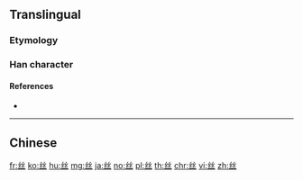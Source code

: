 {{also|絲}}
{{character info/new}}

==Translingual==
{{Han simplified forms|絲|糸|丝}}

===Etymology===
{{Han simp|絲}}

===Han character===
{{Han char|rn=1|rad=一|as=04|sn=5|four=22103|canj=VVM|ids=⿰纟纟
}}

====References====
* {{Han ref|kx=0078.021|hdz=10017.080|uh=4E1D|ud=19997}}

----

==Chinese==
{{zh-see|絲}}

[[fr:丝]]
[[ko:丝]]
[[hu:丝]]
[[mg:丝]]
[[ja:丝]]
[[no:丝]]
[[pl:丝]]
[[th:丝]]
[[chr:丝]]
[[vi:丝]]
[[zh:丝]]